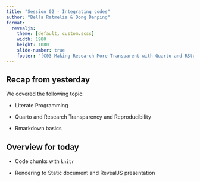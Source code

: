 ```yaml
---
title: "Session 02 - Integrating codes"
author: "Bella Ratmelia & Dong Danping"
format:
  revealjs: 
    theme: [default, custom.scss]
    width: 1980
    height: 1080
    slide-number: true
    footer: "[C03 Making Research More Transparent with Quarto and RStudio](https://bellaratmelia.github.io/2024-fsci-quarto/)"
---
```


## Recap from yesterday

We covered the following topic:

-   Literate Programming

-   Quarto and Research Transparency and Reproducibility

-   Rmarkdown basics

## Overview for today

-   Code chunks with `knitr`

-   Rendering to Static document and RevealJS presentation

